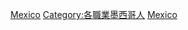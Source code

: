 {{Catnav|頁面分類|地理|国家|美洲国家|北美洲國家|墨西哥|墨西哥人|各職業墨西哥人}}
{{Catnav|頁面分類|人物|職業|按职业分类的各国人物|各職業墨西哥人}}
{{Catnav|頁面分類|人物|各國人物|墨西哥人|各職業墨西哥人}}
{{Catnav|頁面分類|人物|各職業人物|演员|各國演員}}
{{Catnav|頁面分類|娱乐|表演藝術|各國演員}}

{{Commonscat|Actors from Mexico}}

[[Category:各國演員|Mexico]]
[[Category:各職業墨西哥人|Category:各職業墨西哥人]]
[[Category:北美洲演員|Mexico]]